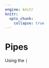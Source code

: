 ```yaml
---
engine: knitr
knitr:
  opts_chunk: 
    collapse: true
---
```


# Pipes {.unnumbered}

Using the `|`